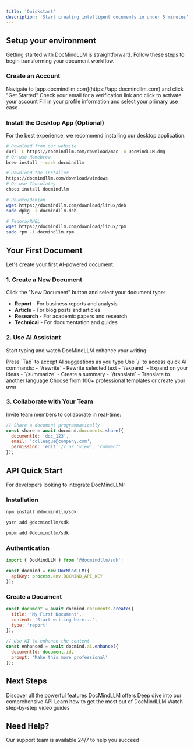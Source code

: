 ```yaml
---
title: 'Quickstart'
description: 'Start creating intelligent documents in under 5 minutes'
---
```


## Setup your environment

Getting started with DocMindLLM is straightforward. Follow these steps to begin transforming your document workflow.

### Create an Account

<Steps>
  <Step title="Sign up">
    Navigate to [app.docmindllm.com](https://app.docmindllm.com) and click "Get Started"
  </Step>
  <Step title="Verify email">
    Check your email for a verification link and click to activate your account
  </Step>
  <Step title="Complete profile">
    Fill in your profile information and select your primary use case
  </Step>
</Steps>

### Install the Desktop App (Optional)

For the best experience, we recommend installing our desktop application:

<CodeGroup>

```bash macOS
# Download from our website
curl -L https://docmindllm.com/download/mac -o DocMindLLM.dmg
# Or use Homebrew
brew install --cask docmindllm
```

```bash Windows
# Download the installer
https://docmindllm.com/download/windows
# Or use Chocolatey
choco install docmindllm
```

```bash Linux
# Ubuntu/Debian
wget https://docmindllm.com/download/linux/deb
sudo dpkg -i docmindllm.deb

# Fedora/RHEL
wget https://docmindllm.com/download/linux/rpm
sudo rpm -i docmindllm.rpm
```

</CodeGroup>

## Your First Document

Let's create your first AI-powered document:

### 1. Create a New Document

Click the "New Document" button and select your document type:

- **Report** - For business reports and analysis
- **Article** - For blog posts and articles
- **Research** - For academic papers and research
- **Technical** - For documentation and guides

### 2. Use AI Assistant

Start typing and watch DocMindLLM enhance your writing:

<AccordionGroup>
  <Accordion title="Smart Suggestions">
    Press `Tab` to accept AI suggestions as you type
  </Accordion>
  <Accordion title="Quick Commands">
    Use `/` to access quick AI commands:
    - `/rewrite` - Rewrite selected text
    - `/expand` - Expand on your ideas
    - `/summarize` - Create a summary
    - `/translate` - Translate to another language
  </Accordion>
  <Accordion title="Templates">
    Choose from 100+ professional templates or create your own
  </Accordion>
</AccordionGroup>

### 3. Collaborate with Your Team

Invite team members to collaborate in real-time:

```javascript
// Share a document programmatically
const share = await docmind.documents.share({
  documentId: 'doc_123',
  email: 'colleague@company.com',
  permission: 'edit' // or 'view', 'comment'
});
```

## API Quick Start

For developers looking to integrate DocMindLLM:

### Installation

<CodeGroup>

```bash npm
npm install @docmindllm/sdk
```

```bash yarn
yarn add @docmindllm/sdk
```

```bash pnpm
pnpm add @docmindllm/sdk
```

</CodeGroup>

### Authentication

```javascript
import { DocMindLLM } from '@docmindllm/sdk';

const docmind = new DocMindLLM({
  apiKey: process.env.DOCMIND_API_KEY
});
```

### Create a Document

```javascript
const document = await docmind.documents.create({
  title: 'My First Document',
  content: 'Start writing here...',
  type: 'report'
});

// Use AI to enhance the content
const enhanced = await docmind.ai.enhance({
  documentId: document.id,
  prompt: 'Make this more professional'
});
```

## Next Steps

<CardGroup cols={2}>
  <Card
    title="Explore Features"
    icon="compass"
    href="/features/smart-editor"
  >
    Discover all the powerful features DocMindLLM offers
  </Card>
  <Card
    title="API Reference"
    icon="code"
    href="/api-reference/introduction"
  >
    Deep dive into our comprehensive API
  </Card>
  <Card
    title="Best Practices"
    icon="book"
    href="/best-practices"
  >
    Learn how to get the most out of DocMindLLM
  </Card>
  <Card
    title="Video Tutorials"
    icon="video"
    href="/tutorials"
  >
    Watch step-by-step video guides
  </Card>
</CardGroup>

## Need Help?

<Card title="Contact Support" icon="headset" href="mailto:support@docmindllm.com">
  Our support team is available 24/7 to help you succeed
</Card>